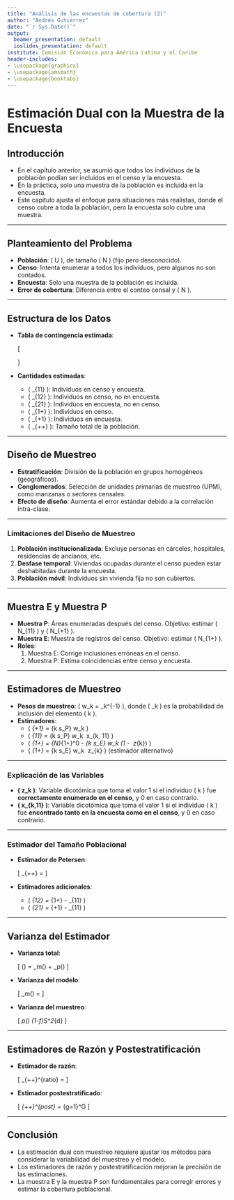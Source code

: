 ```yaml
---
title: "Análisis de las encuestas de cobertura (2)"
author: "Andrés Gutiérrez"
date: "`r Sys.Date()`"
output:
  beamer_presentation: default
  ioslides_presentation: default
institute: Comisión Económica para América Latina y el Caribe
header-includes:
- \usepackage{graphicx}
- \usepackage{amsmath}
- \usepackage{booktabs}
---
```


# Estimación Dual con la Muestra de la Encuesta


## Introducción

- En el capítulo anterior, se asumió que todos los individuos de la población podían ser incluidos en el censo y la encuesta.
- En la práctica, solo una muestra de la población es incluida en la encuesta.
- Este capítulo ajusta el enfoque para situaciones más realistas, donde el censo cubre a toda la población, pero la encuesta solo cubre una muestra.

---

## Planteamiento del Problema

- **Población**: \( U \), de tamaño \( N \) (fijo pero desconocido).
- **Censo**: Intenta enumerar a todos los individuos, pero algunos no son contados.
- **Encuesta**: Solo una muestra de la población es incluida.
- **Error de cobertura**: Diferencia entre el conteo censal y \( N \).

---

## Estructura de los Datos

- **Tabla de contingencia estimada**:

  \[
  \begin{array}{c|cc|c}
  & \text{En la encuesta} & \text{Fuera de la encuesta} & \text{Total} \\
  \hline
  \text{En el censo} & \hat{N}_{11} & \hat{N}_{12} = \hat{N}_{1+} - \hat{N}_{11} & \hat{N}_{1+} \\
  \text{Fuera del censo} & \hat{N}_{21} = \hat{N}_{+1} - \hat{N}_{11} &  &  \\
  \hline
  \text{Total} & \hat{N}_{+1} &  & \hat{N}_{++} = \hat{N}
  \end{array}
  \]

- **Cantidades estimadas**:
  - \( \hat{N}_{11} \): Individuos en censo y encuesta.
  - \( \hat{N}_{12} \): Individuos en censo, no en encuesta.
  - \( \hat{N}_{21} \): Individuos en encuesta, no en censo.
  - \( \hat{N}_{1+} \): Individuos en censo.
  - \( \hat{N}_{+1} \): Individuos en encuesta.
  - \( \hat{N}_{++} \): Tamaño total de la población.

---

## Diseño de Muestreo

- **Estratificación**: División de la población en grupos homogéneos (geográficos).
- **Conglomerados**: Selección de unidades primarias de muestreo (UPM), como manzanas o sectores censales.
- **Efecto de diseño**: Aumenta el error estándar debido a la correlación intra-clase.

---

### Limitaciones del Diseño de Muestreo

1. **Población institucionalizada**: Excluye personas en cárceles, hospitales, residencias de ancianos, etc.
2. **Desfase temporal**: Viviendas ocupadas durante el censo pueden estar deshabitadas durante la encuesta.
3. **Población móvil**: Individuos sin vivienda fija no son cubiertos.

---

## Muestra E y Muestra P

- **Muestra P**: Áreas enumeradas después del censo. Objetivo: estimar \( N_{11} \) y \( N_{+1} \).
- **Muestra E**: Muestra de registros del censo. Objetivo: estimar \( N_{1+} \).
- **Roles**:
  1. Muestra E: Corrige inclusiones erróneas en el censo.
  2. Muestra P: Estima coincidencias entre censo y encuesta.

---

## Estimadores de Muestreo

- **Pesos de muestreo**: \( w_k = \pi_k^{-1} \), donde \( \pi_k \) es la probabilidad de inclusión del elemento \( k \).
- **Estimadores**:
  - \( \hat{N}_{+1} = \sum_{k \in s_P} w_k \)
  - \( \hat{N}_{11} = \sum_{k \in s_P} w_k \ x_{k, 11} \)
  - \( \hat{N}_{1+} = {N}_{1+}^0 - \sum_{k \in s_E} w_k (1 - \ z_{k}) \)
  - \( \hat{N}_{1+} = \sum_{k \in s_E} w_k \ z_{k} \) (estimador alternativo)

---

### Explicación de las Variables

- **\( z_k \)**: Variable dicotómica que toma el valor 1 si el individuo \( k \) fue **correctamente enumerado en el censo**, y 0 en caso contrario.
- **\( x_{k,11} \)**: Variable dicotómica que toma el valor 1 si el individuo \( k \) fue **encontrado tanto en la encuesta como en el censo**, y 0 en caso contrario.

---

### Estimador del Tamaño Poblacional

- **Estimador de Petersen**:

  \[
  \hat{N}_{++} = \frac{\hat{N}_{1+} \cdot \hat{N}_{+1}}{\hat{N}_{11}}
  \]

- **Estimadores adicionales**:
  - \( \hat{N}_{12} = \hat{N}_{1+} - \hat{N}_{11} \)
  - \( \hat{N}_{21} = \hat{N}_{+1} - \hat{N}_{11} \)

---

## Varianza del Estimador

- **Varianza total**:

  \[
  \tilde{V}(\hat{N}) = \tilde{V}_m(\tilde{N}) + \tilde{V}_p(\hat{N})
  \]

- **Varianza del modelo**:

  \[
  \tilde{V}_m(\tilde{N}) = \frac{\hat{N}_{1+} \cdot \hat{N}_{+1} \cdot (\hat{N}_{1+} - \hat{N}_{11}) \cdot (\hat{N}_{+1} - \hat{N}_{11})}{\hat{N}_{11}^3}
  \]

- **Varianza del muestreo**:

  \[
  \tilde{V}_p(\hat{N}) \approx \frac{M^2}{m}(1-f)S^2_{d}
  \]

---

## Estimadores de Razón y Postestratificación

- **Estimador de razón**:

  \[
  \hat{N}_{++}^{ratio} = \frac{N_{1+}^0}{\hat{N}_{1+}^0} \frac{\hat{N}_{1+} \cdot \hat{N}_{+1}}{\hat{N}_{11}}
  \]

- **Estimador postestratificado**:

  \[
  \hat{N}_{++}^{post} = \sum_{g=1}^G \left[ \frac{N_{g1+}^0}{\hat{N}_{g1+}^0} \frac{\hat{N}_{g1+} \cdot \hat{N}_{g+1}}{\hat{N}_{g11}} \right]
  \]

---

## Conclusión

- La estimación dual con muestreo requiere ajustar los métodos para considerar la variabilidad del muestreo y el modelo.
- Los estimadores de razón y postestratificación mejoran la precisión de las estimaciones.
- La muestra E y la muestra P son fundamentales para corregir errores y estimar la cobertura poblacional.